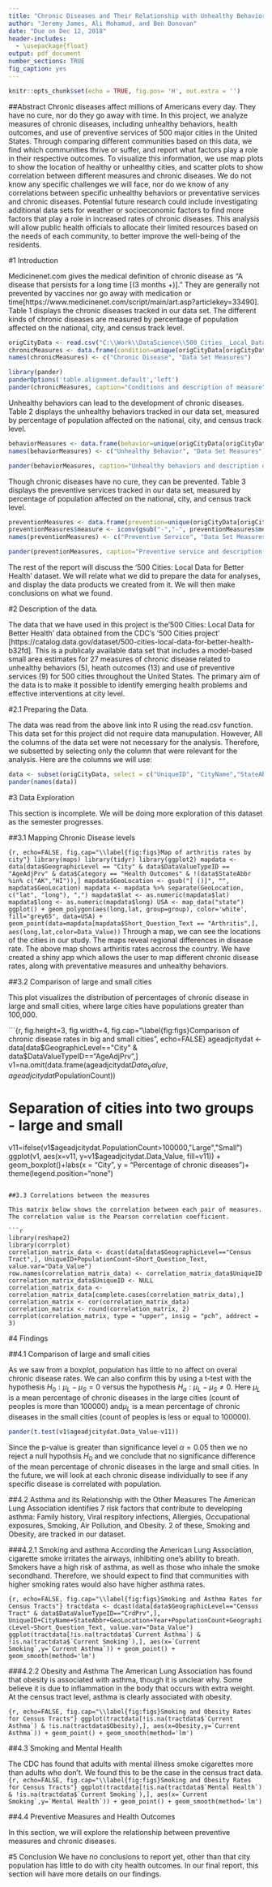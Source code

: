 ```yaml
---
title: "Chronic Diseases and Their Relationship with Unhealthy Behaviors and Preventive Measures"
author: "Jeremy James, Ali Mohamud, and Ben Donovan"
date: "Due on Dec 12, 2018"
header-includes:
  - \usepackage{float}
output: pdf_document
number_sections: TRUE
fig_caption: yes
---
```


```r
knitr::opts_chunk$set(echo = TRUE, fig.pos= 'H', out.extra = '')
```

##Abstract
Chronic diseases affect millions of Americans every day. They have no cure, nor do they go away with time. In this project, we analyze measures of chronic diseases, including unhealthy behaviors, health outcomes, and use of preventive services of 500 major cities in the United States. Through comparing different communities based on this data, we find which communities thrive or suffer, and report what factors play a role in their respective outcomes. To visualize this information, we use map plots to show the location of healthy or unhealthy cities, and scatter plots to show correlation between different measures and chronic diseases. We do not know any specific challenges we will face, nor do we know of any correlations between specific unhealthy behaviors or preventative services and chronic diseases. Potential future research could include investigating additional data sets for weather or socioeconomic factors to find more factors that play a role in increased rates of chronic diseases.  This analysis will allow public health officials to allocate their limited resources based on the needs of each community, to better improve the well-being of the residents. 

#1  Introduction

Medicinenet.com gives the medical definition of chronic disease as "A disease that persists for a long time [(3 months +)]." They are generally not prevented by vaccines nor go away with medication or time[https://www.medicinenet.com/script/main/art.asp?articlekey=33490]. Table 1 displays the chronic diseases tracked in our data set. The different kinds of chronic diseases are measured by percentage of population affected on the national, city, and census track level. 

```r
origCityData <- read.csv("C:\\Work\\DataScience\\500_Cities__Local_Data_for_Better_Health__2018_release.csv")
chronicMeasures <- data.frame(condition=unique(origCityData[origCityData$Category == "Health Outcomes",]$Short_Question_Text), measure=unique(origCityData[origCityData$Category == "Health Outcomes",]$Measure))
names(chronicMeasures) <- c("Chronic Disease", "Data Set Measures")

library(pander)
panderOptions('table.alignment.default','left')
pander(chronicMeasures, caption="Conditions and description of measure")
```

Unhealthy behaviors can lead to the development of chronic diseases. Table 2 displays the unhealthy behaviors tracked in our data set, measured by percentage of population affected on the national, city, and census track level.

```r
behaviorMeasures <- data.frame(behavior=unique(origCityData[origCityData$Category == "Unhealthy Behaviors",]$Short_Question_Text), measure=unique(origCityData[origCityData$Category == "Unhealthy Behaviors",]$Measure))
names(behaviorMeasures) <- c("Unhealthy Behavior", "Data Set Measures")

pander(behaviorMeasures, caption="Unhealthy behaviors and description of measure")
```

Though chronic diseases have no cure, they can be prevented. Table 3 displays the preventive services tracked in our data set, measured by percentage of population affected on the national, city, and census track level.

```r
preventionMeasures <- data.frame(prevention=unique(origCityData[origCityData$Category == "Prevention",]$Short_Question_Text), measure=unique(origCityData[origCityData$Category == "Prevention",]$Measure))
preventionMeasures$measure <- iconv(gsub("-","-", preventionMeasures$measure), from='UTF-8', to='ASCII//TRANSLIT')
names(preventionMeasures) <- c("Preventive Service", "Data Set Measures")

pander(preventionMeasures, caption="Preventive service and description of measure")
```
The rest of the report will discuss the '500 Cities: Local Data for Better Health' dataset. We will relate what we did to prepare the data for analyses, and display the data products we created from it. We will then make conclusions on what we found. 

#2  Description of the data. 

The data that we have used in this project is the'500 Cities: Local Data for Better Health' data obtained from the CDC's '500 Cities project' [https://catalog.data.gov/dataset/500-cities-local-data-for-better-health-b32fd]. This is a publicaly available data set that includes a model-based small area estimates for 27 measures of chronic disease related to unhealthy behaviors (5), heath outcomes (13) and use of preventive services (9) for 500 cities throughout the United States. The primary aim of the data is to make it possible to identify emerging health problems and effective interventions at city level. 

#2.1  Preparing the Data. 

The data was read from the above link into R using the read.csv function. This data set for this project did not require data manupulation. However, All the columns of the data set were not necessary for the analysis. Therefore, we subsetted by selecting only the column that were relevant for the analysis. Here are the columns we will use:
```r
data <- subset(origCityData, select = c("UniqueID", "CityName","StateAbbr", "GeoLocation", "Year","Measure","Data_Value","PopulationCount","GeographicLevel", "Short_Question_Text", "Category", "DataValueTypeID"))
pander(names(data))
```

#3 Data Exploration

This section is incomplete. We will be doing more exploration of this dataset as the semester progresses.

##3.1 Mapping Chronic Disease levels

```{r, echo=FALSE, fig.cap="\\label{fig:figs}Map of arthritis rates by city"}
library(maps)
library(tidyr)
library(ggplot2)
mapdata <- data[data$GeographicLevel == "City" & data$DataValueTypeID == "AgeAdjPrv" & data$Category == "Health Outcomes" & !(data$StateAbbr %in% c("AK","HI")),]
mapdata$GeoLocation <- gsub("[ ()]", "", mapdata$GeoLocation)
mapdata <- mapdata %>% separate(GeoLocation, c("lat", "long"), ",")
mapdata$lat <- as.numeric(mapdata$lat)
mapdata$long <- as.numeric(mapdata$long)
USA <- map_data("state")
ggplot() + geom_polygon(aes(long,lat, group=group), color='white', fill="grey65", data=USA) + geom_point(data=mapdata[mapdata$Short_Question_Text == "Arthritis",], aes(long,lat,color=Data_Value))
```
Through a map, we can see the locations of the cities in our study. The maps reveal regional differences in disease rate. The above map shows arthiritis rates accross the country. We have created a shiny app which allows the user to map different chronic disease rates, along with preventative measures and unhealthy behaviors.

##3.2 Comparison of large and small cities

This plot visualizes the distribution of percentages of chronic disease in large and small cities, where large cities have populations greater than 100,000. 

```{r, fig.height=3, fig.width=4, fig.cap="\\label{fig:figs}Comparison of chronic disease rates in big and small cities", echo=FALSE}
ageadjcitydat <- data[data$GeographicLevel=="City" & data$DataValueTypeID=="AgeAdjPrv",]
v1=na.omit(data.frame(ageadjcitydat$Data_Value,ageadjcitydat$PopulationCount))

# Separation of cities into two groups - large and small
v11=ifelse(v1$ageadjcitydat.PopulationCount>100000,"Large","Small")
ggplot(v1, aes(x=v11, y=v1$ageadjcitydat.Data_Value,
fill=v11)) + geom_boxplot()+labs(x = "City", y = "Percentage of chronic diseases")+
  theme(legend.position="none")
```

##3.3 Correlations between the measures

This matrix below shows the correlation between each pair of measures. The correlation value is the Pearson correlation coefficient. 

```r
library(reshape2)
library(corrplot)
correlation_matrix_data <- dcast(data[data$GeographicLevel=="Census Tract",], UniqueID+PopulationCount~Short_Question_Text, value.var="Data_Value")
row.names(correlation_matrix_data) <- correlation_matrix_data$UniqueID
correlation_matrix_data$UniqueID <- NULL
correlation_matrix_data <- correlation_matrix_data[complete.cases(correlation_matrix_data),]
correlation_matrix <- cor(correlation_matrix_data)
correlation_matrix <- round(correlation_matrix, 2)
corrplot(correlation_matrix, type = "upper", insig = "pch", addrect = 3)
```

#4  Findings

##4.1 Comparison of large and small cities

As we saw from a boxplot, population has little to no affect on overal chronic disease rates. We can also confirm this by using a t-test with the hypothesis $H_0:\mu_L-\mu_S=0$ versus the hypothesis $H_a:\mu_L-\mu_S\neq0$. Here $\mu_L$ is a mean percentage of chronic diseases in the large cities (count of peoples is more than 100000) and$\mu_L$ is a mean percentage of chronic diseases in the small cities (count of peoples is less or equal to 100000). 
```r
pander(t.test(v1$ageadjcitydat.Data_Value~v11))
```
Since the p-value is greater than significance level $\alpha=0.05$ then we no reject a null hypothsis $H_0$ and we conclude that no significance difference of the mean percentage of chronic diseases in the large and small cities.
In the future, we will look at each chronic disease individually to see if any specific disease is correlated with population.

##4.2 Asthma and its Relationship with the Other Measures
The American Lung Association identifies 7 risk factors that contribute to developing asthma: Family history, Viral respitory infections, Allergies, Occupational exposures, Smoking, Air Pollution, and Obesity. 2 of these, Smoking and Obesity, are tracked in our dataset. 

###4.2.1 Smoking and asthma
According the American Lung Association, cigarette smoke irritates the airways, inhibiting one's ability to breath. Smokers have a high risk of asthma, as well as those who inhale the smoke secondhand. Therefore, we should expect to find that communities with higher smoking rates would also have higher asthma rates.

```{r, echo=FALSE, fig.cap="\\label{fig:figs}Smoking and Asthma Rates for Census Tracts"}
tractdata <- dcast(data[data$GeographicLevel=="Census Tract" & data$DataValueTypeID=="CrdPrv",], UniqueID+CityName+StateAbbr+GeoLocation+Year+PopulationCount+GeographicLevel~Short_Question_Text, value.var="Data_Value")
ggplot(tractdata[!is.na(tractdata$`Current Asthma`) & !is.na(tractdata$`Current Smoking`),], aes(x=`Current Smoking`,y=`Current Asthma`)) + geom_point() + geom_smooth(method='lm')
```

###4.2.2 Obesity and Asthma
The American Lung Association has found that obesity is associated with asthma, though it is unclear why. Some believe it is due to inflammation in the body that occurs with extra weight. At the census tract level, asthma is clearly associated with obesity. 

```{r, echo=FALSE, fig.cap="\\label{fig:figs}Smoking and Obesity Rates for Census Tracts"}
ggplot(tractdata[!is.na(tractdata$`Current Asthma`) & !is.na(tractdata$Obesity),], aes(x=Obesity,y=`Current Asthma`)) + geom_point() + geom_smooth(method='lm')
```

##4.3 Smoking and Mental Health

The CDC has found that adults with mental illness smoke cigarettes more than adults who don't. We found this to be the case in the census tract data.
```{r, echo=FALSE, fig.cap="\\label{fig:figs}Smoking and Obesity Rates for Census Tracts"}
ggplot(tractdata[!is.na(tractdata$`Mental Health`) & !is.na(tractdata$`Current Smoking`),], aes(x=`Current Smoking`,y=`Mental Health`)) + geom_point() + geom_smooth(method='lm')
```

##4.4 Preventive Measures and Health Outcomes

In this section, we will explore the relationship between preventive measures and chronic diseases.

#5  Conclusion
We have no conclusions to report yet, other than that city population has little to do with city health outcomes. In our final report, this section will have more details on our findings.

